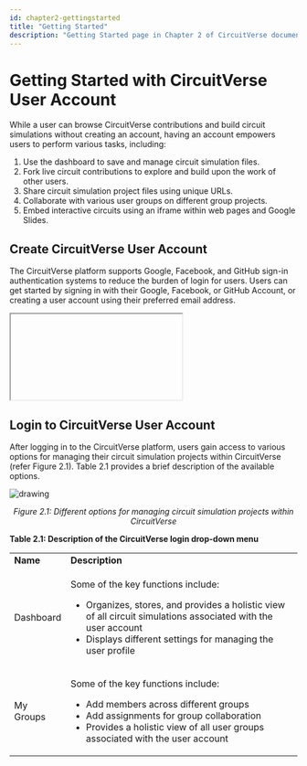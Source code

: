 ```yaml
---
id: chapter2-gettingstarted
title: "Getting Started"
description: "Getting Started page in Chapter 2 of CircuitVerse documentation."
---
```


# Getting Started with CircuitVerse User Account

While a user can browse CircuitVerse contributions and build circuit simulations without creating an account, having an account empowers users to perform various tasks, including:

1. Use the dashboard to save and manage circuit simulation files.
2. Fork live circuit contributions to explore and build upon the work of other users.
3. Share circuit simulation project files using unique URLs.
4. Collaborate with various user groups on different group projects.
5. Embed interactive circuits using an iframe within web pages and Google Slides.

## Create CircuitVerse User Account

The CircuitVerse platform supports Google, Facebook, and GitHub sign-in authentication systems to reduce the burden of login for users. Users can get started by signing in with their Google, Facebook, or GitHub Account, or creating a user account using their preferred email address.

<div>
  <iframe>insert video for user account login</iframe>
</div>

## Login to CircuitVerse User Account

After logging in to the CircuitVerse platform, users gain access to various options for managing their circuit simulation projects within CircuitVerse (refer Figure 2.1). Table 2.1 provides a brief description of the available options.

![drawing](/img/img_chapter2/2.1.png)

<div align="center">
  <em>
    Figure 2.1: Different options for managing circuit simulation projects
    within CircuitVerse
  </em>
</div>

**Table 2.1: Description of the CircuitVerse login drop-down menu**

<table>
  <tr>
    <td>
      <strong>Name</strong>
    </td>
    <td>
      <strong>Description</strong>
    </td>
  </tr>
  <tr>
    <td>Dashboard</td>
    <td>
      <p>Some of the key functions include:</p>
      <ul>
        <li>
          Organizes, stores, and provides a holistic view of all circuit
          simulations associated with the user account
        </li>
        <li>Displays different settings for managing the user profile</li>
      </ul>
    </td>
  </tr>
  <tr>
    <td>My Groups</td>
    <td>
      <p>Some of the key functions include:</p>
      <ul>
        <li>Add members across different groups</li>
        <li>Add assignments for group collaboration</li>
        <li>
          Provides a holistic view of all user groups associated with the user
          account
        </li>
      </ul>
    </td>
  </tr>
</table>
